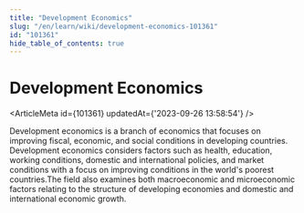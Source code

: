 ```yaml
---
title: "Development Economics"
slug: "/en/learn/wiki/development-economics-101361"
id: "101361"
hide_table_of_contents: true
---
```



# Development Economics

<ArticleMeta id={101361} updatedAt={'2023-09-26 13:58:54'} />
<div className='border-solid border-b border-t-0 my-4 border-[var(--ifm-color-gray-300)]' />

Development economics is a branch of economics that focuses on improving fiscal, economic, and social conditions in developing countries. Development economics considers factors such as health, education, working conditions, domestic and international policies, and market conditions with a focus on improving conditions in the world's poorest countries.The field also examines both macroeconomic and microeconomic factors relating to the structure of developing economies and domestic and international economic growth.
